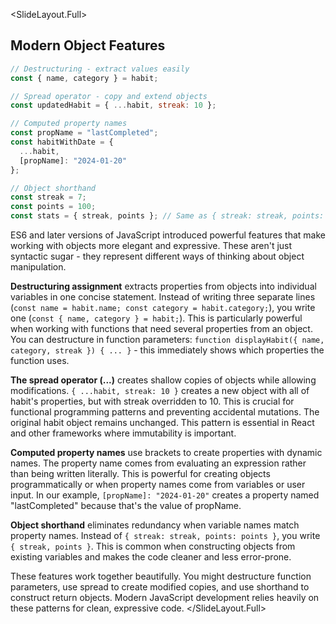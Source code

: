 
<SlideLayout.Full>
## Modern Object Features
<CodeDisplay >
  <File name="example.js">
    
```javascript
// Destructuring - extract values easily
const { name, category } = habit;

// Spread operator - copy and extend objects
const updatedHabit = { ...habit, streak: 10 };

// Computed property names
const propName = "lastCompleted";
const habitWithDate = {
  ...habit,
  [propName]: "2024-01-20"
};

// Object shorthand
const streak = 7;
const points = 100;
const stats = { streak, points }; // Same as { streak: streak, points: points }
```
    
  </File>
</CodeDisplay>
<Notes>
ES6 and later versions of JavaScript introduced powerful features that make working with objects more elegant and expressive. These aren't just syntactic sugar - they represent different ways of thinking about object manipulation.

**Destructuring assignment** extracts properties from objects into individual variables in one concise statement. Instead of writing three separate lines (`const name = habit.name; const category = habit.category;`), you write one (`const { name, category } = habit;`). This is particularly powerful when working with functions that need several properties from an object. You can destructure in function parameters: `function displayHabit({ name, category, streak }) { ... }` - this immediately shows which properties the function uses.

**The spread operator (...)** creates shallow copies of objects while allowing modifications. `{ ...habit, streak: 10 }` creates a new object with all of habit's properties, but with streak overridden to 10. This is crucial for functional programming patterns and preventing accidental mutations. The original habit object remains unchanged. This pattern is essential in React and other frameworks where immutability is important.

**Computed property names** use brackets to create properties with dynamic names. The property name comes from evaluating an expression rather than being written literally. This is powerful for creating objects programmatically or when property names come from variables or user input. In our example, `[propName]: "2024-01-20"` creates a property named "lastCompleted" because that's the value of propName.

**Object shorthand** eliminates redundancy when variable names match property names. Instead of `{ streak: streak, points: points }`, you write `{ streak, points }`. This is common when constructing objects from existing variables and makes the code cleaner and less error-prone.

These features work together beautifully. You might destructure function parameters, use spread to create modified copies, and use shorthand to construct return objects. Modern JavaScript development relies heavily on these patterns for clean, expressive code.
</Notes>
</SlideLayout.Full>